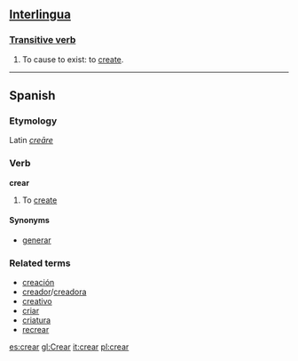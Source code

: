 ==[[Interlingua]]==
===[[Transitive verb]]===
# To cause to exist: to [[create]].

----

==Spanish==
===Etymology===
Latin ''[[creare|creāre]]''

===Verb===
'''crear'''

#To [[create]]

====Synonyms====
*[[generar]]

===Related terms===
*[[creación]]
*[[creador]]/[[creadora]]
*[[creativo]]
*[[criar]]
*[[criatura]]
*[[recrear]]

[[es:crear]]
[[gl:Crear]]
[[it:crear]]
[[pl:crear]]